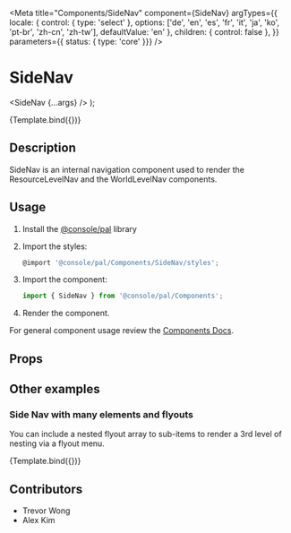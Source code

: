 
<Meta
  title="Components/SideNav"
  component={SideNav}
  argTypes={{
    locale: { control: { type: 'select' }, options: ['de', 'en', 'es', 'fr', 'it', 'ja', 'ko', 'pt-br', 'zh-cn', 'zh-tw'], defaultValue: 'en' },
    children: { control: false },
  }}
  parameters={{ status: { type: 'core' }}}
/>

# SideNav

  <SideNav {...args} />
);

<Canvas>
  <Story
    name="Demo"
    args={{
      items: [
        { href: '#example-item-1A', label: 'Link 1A'},
        { href: '#example-item-1B', label: 'Link 1B'},
        { label: ' Nav List', items: [
            {href: '#example-item-2A', label: 'Link 2A'},
            {href: '#example-item-2B', label: 'Link 2B'}
          ]},
        { href: '#example-item-3A', label: 'Link 3A'}
      ]
    }}
  >
    {Template.bind({})}
  </Story>
</Canvas>

## Description
SideNav is an internal navigation component used to render the ResourceLevelNav and the WorldLevelNav components.

## Usage

1.  Install the [@console/pal](https://github.ibm.com/ibmcloud/pal#how-to-install-and-use) library
2.  Import the styles:

    ```js
    @import '@console/pal/Components/SideNav/styles';
    ```

3.  Import the component:

    ```js
    import { SideNav } from '@console/pal/Components';
    ```

4.  Render the component.

For general component usage review the [Components Docs](https://pages.github.ibm.com/ibmcloud/pal/development-guidelines/components/overview).

## Props

<ArgsTable of={SideNav} />

## Other examples
### Side Nav with many elements and flyouts
You can include a nested flyout array to sub-items to render a 3rd level of nesting via a flyout menu.

<Canvas>
  <Story
    name="Demo-2"
    args={{
      items: [
        { href: '#example-item-1A', label: 'Link 1A' },
        { href: '#example-item-1B', label: 'Link 1B' },
        { label: 'Sub menu 1', items: [
            { label: 'Sub Link 1A', flyoutItems: [
                { href: '#sub-menu-flyout-1A-1', label: 'Sub Flyout Link 1A' },
                { href: '#sub-menu-flyout-1A-2', label: 'Sub Flyout Link 1B' }] },
            { href: '#sub-item-1C', label: 'Sub Link 1B' },
            { label: 'Sub menu flyout',
              flyoutItems: [
                { href: '#sub-menu-flyout-1', label: 'Sub Flyout Link 1A' },
              ]},
            { href: '#sub-item-1D', label: 'Sub Link 1D' },
          ] },
        {
          label: 'Sub Menu 2',
          items: [
            { href: '#sub-item-2B', label: 'Sub Link 1A' },
            { label: 'Sub menu flyout 2',
              flyoutItems: [
                { href: '#sub-menu-flyout-21', label: 'Sub Flyout Link 1A' },
                { href: '#sub-menu-flyout-22', label: 'Sub Flyout Link 1B' },
                { href: '#sub-menu-flyout-23', label: 'Sub Flyout Link 1C' },
              ]},
            { href: '#sub-item-2C', label: 'Sub Link 1B' },
            { href: '#sub-item-2D', label: 'Sub Link 1D' },
          ],
        },
      ]
    }}
  >
    {Template.bind({})}
  </Story>
</Canvas>

## Contributors
- Trevor Wong
- Alex Kim
